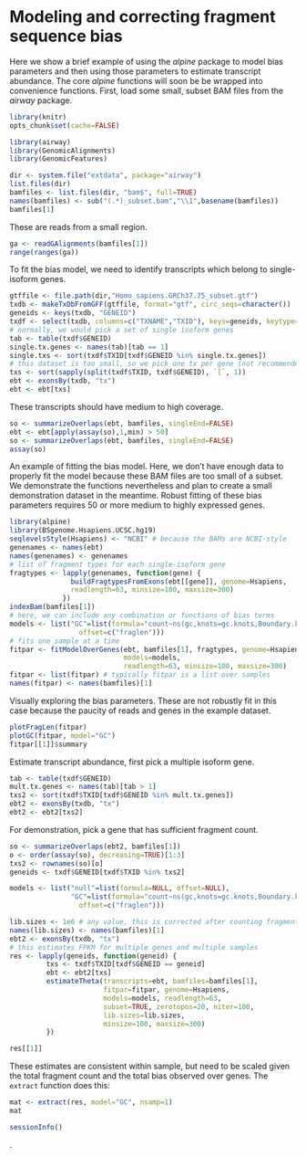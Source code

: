 <!--
%\VignetteEngine{knitr::knitr}
%\VignetteIndexEntry{alpine}
-->

# Modeling and correcting fragment sequence bias

Here we show a brief example of using the *alpine* package to model
bias parameters and then using those parameters to estimate transcript
abundance. The core *alpine* functions will soon be be wrapped into
convenience functions. First, load some small, subset BAM files from
the *airway* package. 

```r
library(knitr)
opts_chunk$set(cache=FALSE)
```

```r
library(airway)
library(GenomicAlignments)
library(GenomicFeatures)
```

```r
dir <- system.file("extdata", package="airway")
list.files(dir)
bamfiles <- list.files(dir, "bam$", full=TRUE)
names(bamfiles) <- sub("(.*)_subset.bam","\\1",basename(bamfiles))
bamfiles[1]
```

These are reads from a small region.

```r
ga <- readGAlignments(bamfiles[1])
range(ranges(ga))
```

To fit the bias model, we need to identify transcripts which belong to
single-isoform genes.

```r
gtffile <- file.path(dir,"Homo_sapiens.GRCh37.75_subset.gtf")
txdb <- makeTxDbFromGFF(gtffile, format="gtf", circ_seqs=character())
geneids <- keys(txdb, "GENEID")
txdf <- select(txdb, columns=c("TXNAME","TXID"), keys=geneids, keytype="GENEID")
# normally, we would pick a set of single isoform genes
tab <- table(txdf$GENEID)
single.tx.genes <- names(tab)[tab == 1]
single.txs <- sort(txdf$TXID[txdf$GENEID %in% single.tx.genes])
# this dataset is too small, so we pick one tx per gene (not recommended)
txs <- sort(sapply(split(txdf$TXID, txdf$GENEID), `[`, 1))
ebt <- exonsBy(txdb, "tx")
ebt <- ebt[txs]
```

These transcripts should have medium to high coverage.

```r
so <- summarizeOverlaps(ebt, bamfiles, singleEnd=FALSE)
ebt <- ebt[apply(assay(so),1,min) > 50]
so <- summarizeOverlaps(ebt, bamfiles, singleEnd=FALSE)
assay(so)
```

An example of fitting the bias model. Here, we don't have enough data
to properly fit the model because these BAM files are too small of a subset.
We demonstrate the functions nevertheless and plan to create a small
demonstration dataset in the meantime. Robust fitting of these bias
parameters requires 50 or more medium to highly expressed genes.

```r
library(alpine)
library(BSgenome.Hsapiens.UCSC.hg19)
seqlevelsStyle(Hsapiens) <- "NCBI" # because the BAMs are NCBI-style
genenames <- names(ebt)
names(genenames) <- genenames
# list of fragment types for each single-isoform gene
fragtypes <- lapply(genenames, function(gene) {
               buildFragtypesFromExons(ebt[[gene]], genome=Hsapiens,
               readlength=63, minsize=100, maxsize=300)
             })
indexBam(bamfiles[1])
# here, we can include any combination or functions of bias terms
models <- list("GC"=list(formula="count~ns(gc,knots=gc.knots,Boundary.knots=gc.bk) + gene",
                 offset=c("fraglen")))
# fits one sample at a time
fitpar <- fitModelOverGenes(ebt, bamfiles[1], fragtypes, genome=Hsapiens,
                            models=models,
                            readlength=63, minsize=100, maxsize=300)
fitpar <- list(fitpar) # typically fitpar is a list over samples
names(fitpar) <- names(bamfiles)[1]
```

Visually exploring the bias parameters. These are not robustly fit
in this case because the paucity of reads and genes in the example dataset.

```r
plotFragLen(fitpar)
plotGC(fitpar, model="GC")
fitpar[[1]]$summary
```

Estimate transcript abundance, first pick a multiple isoform gene.

```r
tab <- table(txdf$GENEID)
mult.tx.genes <- names(tab)[tab > 1]
txs2 <- sort(txdf$TXID[txdf$GENEID %in% mult.tx.genes])
ebt2 <- exonsBy(txdb, "tx")
ebt2 <- ebt2[txs2]
```

For demonstration, pick a gene that has sufficient fragment count.

```r
so <- summarizeOverlaps(ebt2, bamfiles[1])
o <- order(assay(so), decreasing=TRUE)[1:3]
txs2 <- rownames(so)[o]
geneids <- txdf$GENEID[txdf$TXID %in% txs2]
```

```r
models <- list("null"=list(formula=NULL, offset=NULL),
               "GC"=list(formula="count~ns(gc,knots=gc.knots,Boundary.knots=gc.bk) + 0",
                 offset=c("fraglen")))
```

```r
lib.sizes <- 1e6 # any value, this is corrected after counting fragments
names(lib.sizes) <- names(bamfiles)[1]
ebt2 <- exonsBy(txdb, "tx")
# this estimates FPKM for multiple genes and multiple samples
res <- lapply(geneids, function(geneid) {
         txs <- txdf$TXID[txdf$GENEID == geneid]
         ebt <- ebt2[txs]
         estimateTheta(transcripts=ebt, bamfiles=bamfiles[1],
                       fitpar=fitpar, genome=Hsapiens,
                       models=models, readlength=63,
                       subset=TRUE, zerotopos=20, niter=100,
                       lib.sizes=lib.sizes,
                       minsize=100, maxsize=300)
         })
```

```r
res[[1]]
```

These estimates are consistent within sample, but need to be scaled
given the total fragment count and the total bias observed over
genes. The `extract` function does this:

```r
mat <- extract(res, model="GC", nsamp=1)
mat
```

```r
sessionInfo()
```

.

